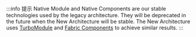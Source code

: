 :::info 提示
Native Module and Native Components are our stable technologies used by the legacy architecture.
They will be deprecated in the future when the New Architecture will be stable. The New Architecture uses [TurboModule](./the-new-architecture/pillars-turbomodules) and [Fabric Components](./the-new-architecture/pillars-fabric-components) to achieve similar results.
:::
